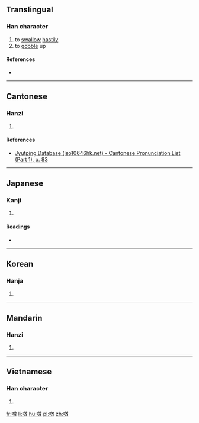 ==Translingual==

===Han character===
{{Han char|rn=30|rad=口|as=12|sn=15|four=|canj=口卜木大 (RYDK)|ids=⿰[[口]][[敦]]}}

# to [[swallow]] [[hastily]]
# to [[gobble]] up

====References====
* {{Han ref|kx=0208.210|dkj=04301|dj=0431.160|hdz=10685.180|uh=564B|ud=22091}}

----

==Cantonese==

===Hanzi===
{{yue-hanzi|jyut=[[teon1]]|y=teun1}}

# {{defn|lang=yue|sort=口12}}

====References====
*[http://www.iso10646hk.net/jp/document/download.jsp Jyutping Database (iso10646hk.net) - Cantonese Pronunciation List (Part 1), p. 83]

----

==Japanese==

===Kanji===
{{ja-kanji|grade=|rs=口12}}

# {{defn|lang=ja|sort=口12}}

====Readings====
* {{ja-readings|on=[[とん]] (ton), [[くわく]] (kuwaku)|kun=[[たたく]] (tataku)}}

----

==Korean==

===Hanja===
{{ko-hanja|hangeul=톤|rv=ton|mr=t'on}}

# {{defn|lang=ko|sort=口12}}

----

==Mandarin==

===Hanzi===
{{cmn-hanzi|pin=[[tūn]] ([[tun1]])|wg=t'un<sup>1</sup>}}

# {{defn|lang=cmn|sort=口12}}

----

==Vietnamese==

===Han character===
{{vi-hantu|[[xôn]]|rs=口12}}

# {{defn|lang=vi|sort=口12}}

[[fr:噋]]
[[li:噋]]
[[hu:噋]]
[[pl:噋]]
[[zh:噋]]